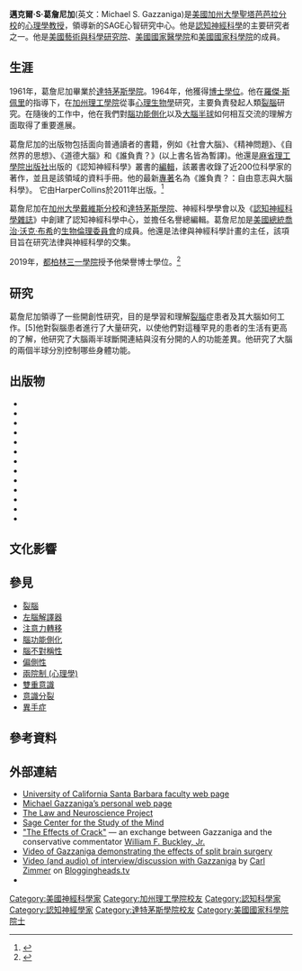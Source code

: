 {{translating|[[:en:Michael_Gazzaniga|:en:Michael Gazzaniga]]||tpercent=|time=2021-01-11UTC00:48:11}}
{{Request translation|en|}}
{{Infobox scientist
|name              = Michael Gazzaniga
|birth_date        = {{Birth date and age|1939|12|12|mf=y}}
|birth_place       = 
|death_date        = 
|death_place       = 
|residence         = [[加州|加州]][[聖塔芭芭拉|聖塔芭芭拉]]
|citizenship       = {{USA}}
|nationality       = {{USA}}
|ethnicity         = 
|field             = [[心理學|心理學]]、[[神經科學|神經科學]]
|work_institutions = [[加州大學聖塔芭芭拉分校|加州大學聖塔芭芭拉分校]]<br>SAGE心智研究中心
|alma_mater        = [[達特茅斯學院|達特茅斯學院]]<br>[[加州理工學院|加州理工學院]]
|doctoral_advisor  = [[羅傑·斯佩里|羅傑·斯佩里]]
|doctoral_students = [[約瑟夫·勒杜克斯|約瑟夫·勒杜克斯]]
|known_for         = [[裂腦|裂腦]]研究<br>[[腦功能側化|腦功能側化]]<br>[[認知神經科學|認知神經科學]]
|author_abbrev_bot =
|author_abbrev_zoo = 
|influences        = 
|influenced        = 
|prizes            = 當選為[[美國國家科學院|美國國家科學院]][[院士|院士]](2011)
|religion          = 
|footnotes         = 
|signature         =
}}

'''邁克爾·S·葛詹尼加'''(英文：Michael S. Gazzaniga)是[[美國|美國]][[加州大學聖塔芭芭拉分校|加州大學聖塔芭芭拉分校]]的[[心理學|心理學]][[教授|教授]]，領導新的SAGE心智研究中心。他是[[認知神經科學|認知神經科學]]的主要研究者之一。他是[[美國藝術與科學研究院|美國藝術與科學研究院]]、[[美國國家醫學院|美國國家醫學院]]和[[美國國家科學院|美國國家科學院]]的成員。

==生涯==
1961年，葛詹尼加畢業於[[達特茅斯學院|達特茅斯學院]]。1964年，他獲得[[博士學位|博士學位]]。他在[[羅傑·斯佩里|羅傑·斯佩里]]的指導下，在[[加州理工學院|加州理工學院]]從事[[心理生物學|心理生物學]]研究，主要負責發起人類[[裂腦|裂腦]]研究。在隨後的工作中，他在我們對[[腦功能側化|腦功能側化]]以及[[大腦半球|大腦半球]]如何相互交流的理解方面取得了重要進展。

葛詹尼加的出版物包括面向普通讀者的書籍，例如《社會大腦》、《精神問題》、《自然界的思想》、《道德大腦》和《誰負責？》(以上書名皆為暫譯)。他還是[[麻省理工學院出版社|麻省理工學院出版社]]出版的《認知神經科學》叢書的[[編輯|編輯]]，該叢書收錄了近200位科學家的著作，並且是該領域的資料手冊。他的最新[[專著|專著]]名為《誰負責？：自由意志與大腦科學》。 它由HarperCollins於2011年出版。<ref>{{cite book|last1=Gazzaniga|first1=Michael S.|title=Who's in charge? free will and the science of the brain|url=https://archive.org/details/whosinchargefree0000gazz|date=2011|publisher=HarperCollins|location=New York, NY|isbn=978-0062096838}}</ref>

葛詹尼加在[[加州大學戴維斯分校|加州大學戴維斯分校]]和[[達特茅斯學院|達特茅斯學院]]、神經科學學會以及《[[認知神經科學雜誌|認知神經科學雜誌]]》中創建了認知神經科學中心，並擔任名譽總編輯。葛詹尼加是[[美國總統|美國總統]][[喬治·沃克·布希|喬治·沃克·布希]]的[[生物倫理委員會|生物倫理委員會]]的成員。他還是法律與神經科學計畫的主任，該項目旨在研究法律與神經科學的交集。

2019年，[[都柏林三一學院|都柏林三一學院]]授予他榮譽博士學位。<ref>{{Cite web|url=https://www.tcd.ie/news_events/articles/honorary-degrees-2019/|title=Honorary Degrees 2019|date=2019-12-06|website=Trinity News and Events|language=en-GB|access-date=2020-01-06|archive-date=2020-11-23|archive-url=https://web.archive.org/web/20201123064622/https://www.tcd.ie/news_events/articles/honorary-degrees-2019/|dead-url=no}}</ref>

==研究==
葛詹尼加領導了一些開創性研究，目的是學習和理解[[裂腦|裂腦]]症患者及其大腦如何工作。[5]他對裂腦患者進行了大量研究，以使他們對這種罕見的患者的生活有更高的了解，他研究了大腦兩半球斷開連結與沒有分開的人的功能差異。他研究了大腦的兩個半球分別控制哪些身體功能。

==出版物==
*{{cite book|last=Gazzaniga|first=Michael S.|title=The Bisected Brain|year=1970|publisher=Appleton-Century-Crofts|location=New York|isbn=978-0-390-35278-1}}
*{{cite book|last2=LeDoux|first=Michael S.|last=Gazzaniga |first2=Joseph E.|title=The Integrated Mind|year=1978|publisher=Plenum Pr.|location=New York|isbn=978-0-306-31085-0}}
*{{cite book|last=Gazzaniga|first=Michael S.|title=Social Brain: Discovering the Networks of the Mind|year=1987|publisher=Basic Books|isbn=978-0-465-07850-9|url-access=registration|url=https://archive.org/details/socialbraindisco0000gazz}}
*{{cite book|last=Gazzaniga|first=Michael S.|title=Mind Matters: How Mind and Brain Interact to Create our Conscious Lives|url=https://archive.org/details/mindmatters00gazz|url-access=registration|year=1988|publisher=Houghton Mifflin|location=Boston|isbn=978-0-395-50095-8}}
*{{cite book|last=Gazzaniga|first=Michael S.|title=Nature's Mind: The Biological Roots of Thinking, Emotions, Sexuality, Language and Intelligence|url=https://archive.org/details/naturesmindbiolo0000gazz|url-access=registration|year=1992|publisher=BasicBooks|location=New York|isbn=978-0-465-04863-2}}
*{{cite book|last=Gazzaniga|first=Michael S.|title=The Mind's Past|year=2000|publisher=University of California Press|location=Berkeley, Calif|isbn=978-0-520-22486-5|url-access=registration|url=https://archive.org/details/mindspast00gazz}}
*{{cite book|last=Gazzaniga|first=Michael S.|title=The Ethical Brain|year=2005|publisher=Dana Press|location=New York [u.a.]|isbn=978-1-932594-01-0|url-access=registration|url=https://archive.org/details/ethicalbrain00gazz}}
*{{cite book|last=Senior |first=Carl |last2=Russell |first2=Tamara |last3=Gazzaniga |first3=Michael S. |title=Methods in Mind |year=2006 |publisher=The MIT Press |location=Cambridge, MA |isbn=978-0-262-19541-6 |edition=1st}}
*{{cite book |first=Michael S. |last=Gazzaniga |first2= Richard B. |last2=Ivry |first3= George R. |last3=Mangun |title=Cognitive Neuroscience: The Biology of the Mind |url=https://archive.org/details/cognitiveneurosc0000gazz_m0t0 |year=2009 |publisher=W.W. Norton |location=New York |isbn=978-0-393-92795-5|edition=3rd}}
*{{cite book |last=Gazzaniga |first=Michael S. |title=大腦、演化、人：是什麼關鍵，造就如此奇妙的人類？|year=2009|publisher=Harper Perennial|location=New York|isbn=978-0-06-089289-0|edition=1st}}
*{{cite book|last=Gazzaniga|first=Michael S.|title=我們真的有自由意志嗎?：意識、抉擇與背後的大腦科學|year=2011|publisher=Ecco|location=New York, NY|isbn=978-0-06-190610-7|edition=1st}}
*{{cite book|last=Gazzaniga|first=Michael S.|title=切開左右腦：葛詹尼加的腦科學人生|url=https://search.books.com.tw/redirect/move/key/%E8%91%9B%E8%A9%B9%E5%B0%BC%E5%8A%A0/area/mid/item/0010829266/page/1/idx/1/cat/001/pdf/1|year=2015|publisher=Ecco|location=New York, NY|isbn= 978-0062228802|edition=1st}}
*{{cite book|last=Gazzaniga|first=Michael S.|title=The Consciousness Instinct: Unraveling the Mystery of How the Brain Makes the Mind|year=2018|publisher=Farrar, Straus and Giroux|location=New York, NY|isbn= 978-0374715502|edition=1st}}

==文化影響==

==參見==
*[[裂腦|裂腦]]
*[[左腦解譯器|左腦解譯器]]
*[[注意力轉移|注意力轉移]]
*[[腦功能側化|腦功能側化]]
*[[腦不對稱性|腦不對稱性]]
*[[偏側性|偏側性]]
*[[兩院制_(心理學)|兩院制 (心理學)]]
*[[雙重意識|雙重意識]]
*[[意識分裂|意識分裂]]
*[[異手症|異手症]]

==參考資料==
{{Reflist}}

==外部連結==
{{wikiquote}}
* [https://www.psych.ucsb.edu/people/faculty/gazzaniga University of California Santa Barbara faculty web page] {{Wayback|url=https://www.psych.ucsb.edu/people/faculty/gazzaniga |date=20190115101747 }}
* [http://people.psych.ucsb.edu/gazzaniga/michael/cv.htm Michael Gazzaniga’s personal web page] {{Wayback|url=http://people.psych.ucsb.edu/gazzaniga/michael/cv.htm |date=20170222141703 }}
* [http://www.lawandneuroscienceproject.org The Law and Neuroscience Project] {{Wayback|url=http://www.lawandneuroscienceproject.org/ |date=20210426041801 }}
* [http://www.sagecenter.ucsb.edu/ Sage Center for the Study of the Mind] {{Wayback|url=http://www.sagecenter.ucsb.edu/ |date=20210416033033 }}
* [http://www.druglibrary.org/schaffer/Misc/crack1.htm "The Effects of Crack"] {{Wayback|url=http://www.druglibrary.org/schaffer/Misc/crack1.htm |date=20200209011025 }} — an exchange between Gazzaniga and the conservative commentator [[William_F._Buckley,_Jr.|William F. Buckley, Jr.]]
* [https://archive.is/20130112225544/http://www.hypnosisschool.org/50.php Video of Gazzaniga demonstrating the effects of split brain surgery]
* [http://bloggingheads.tv/diavlogs/9165 Video (and audio) of interview/discussion with Gazzaniga] {{Wayback|url=http://bloggingheads.tv/diavlogs/9165 |date=20111223064139 }} by [[Carl_Zimmer|Carl Zimmer]] on [[Bloggingheads.tv|Bloggingheads.tv]]
* {{C-SPAN|Michael Gazzaniga}}

{{Authority control}}
{{DEFAULTSORT:Gazzaniga, Michael S.}}
[[Category:美國神經科學家|Category:美國神經科學家]]
[[Category:加州理工學院校友|Category:加州理工學院校友]]
[[Category:認知科學家|Category:認知科學家]]
[[Category:認知神經學家|Category:認知神經學家]]
[[Category:達特茅斯學院校友|Category:達特茅斯學院校友]]
[[Category:美國國家科學院院士|Category:美國國家科學院院士]]